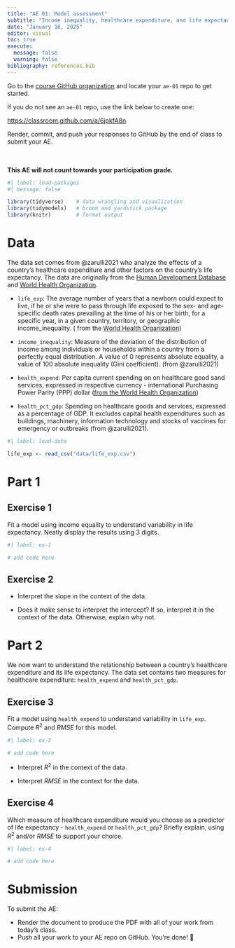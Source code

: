 ```yaml
---
title: "AE 01: Model assessment"
subtitle: "Income inequality, healthcare expenditure, and life expectancy"
date: "January 16, 2025"
editor: visual
toc: true
execute: 
  message: false
  warning: false
bibliography: references.bib
---
```


::: callout-important
Go to the [course GitHub organization](https://github.com/sta221-fa24) and locate your `ae-01` repo to get started.

If you do not see an `ae-01` repo, use the link below to create one:

<https://classroom.github.com/a/6jpkfA8n>

Render, commit, and push your responses to GitHub by the end of class to submit your AE.

\
\
**This AE will not count towards your participation grade.**
:::

```r
#| label: load-packages
#| message: false

library(tidyverse)    # data wrangling and visualization
library(tidymodels)   # broom and yardstick package
library(knitr)        # format output
```

# Data

The data set comes from @zarulli2021 who analyze the effects of a country's healthcare expenditure and other factors on the country's life expectancy. The data are originally from the [Human Development Database](http://hdr.undp.org/en/data) and [World Health Organization](https://apps.who.int/nha/database/).

-   `life_exp`: The average number of years that a newborn could expect to live, if he or she were to pass through life exposed to the sex- and age-specific death rates prevailing at the time of his or her birth, for a specific year, in a given country, territory, or geographic income_inequality. ( from the [World Health Organization](https://www.who.int/data/gho/indicator-metadata-registry/imr-details/65#:~:text=Definition%3A,%2C%20territory%2C%20or%20geographic%20area.))

-   `income_inequality`: Measure of the deviation of the distribution of income among individuals or households within a country from a perfectly equal distribution. A value of 0 represents absolute equality, a value of 100 absolute inequality (Gini coefficient). (from @zarulli2021)

-   `health_expend`: Per capita current spending on on healthcare good sand services, expressed in respective currency - international Purchasing Power Parity (PPP) dollar ([from the World Health Organization](https://www.who.int/data/gho/indicator-metadata-registry/imr-details/4952))

-   `health_pct_gdp`: Spending on healthcare goods and services, expressed as a percentage of GDP. It excludes capital health expenditures such as buildings, machinery, information technology and stocks of vaccines for emergency or outbreaks (from @zarulli2021).

```r
#| label: load-data

life_exp <- read_csv("data/life_exp.csv")

```

# Part 1

## Exercise 1

Fit a model using income equality to understand variability in life expectancy. Neatly display the results using 3 digits.

```r
#| label: ex-1

# add code here

```

## Exercise 2

-   Interpret the slope in the context of the data.

-   Does it make sense to interpret the intercept? If so, interpret it in the context of the data. Otherwise, explain why not.

# Part 2

We now want to understand the relationship between a country's healthcare expenditure and its life expectancy. The data set contains two measures for healthcare expenditure: `health_expend` and `health_pct_gdp`.

## Exercise 3

Fit a model using `health_expend` to understand variability in `life_exp`. Compute $R^2$ and $RMSE$ for this model.

```r
#| label: ex-3

# add code here

```

-   Interpret $R^2$ in the context of the data.

-   Interpret $RMSE$ in the context for the data.

## Exercise 4

Which measure of healthcare expenditure would you choose as a predictor of life expectancy - `health_expend` or `health_pct_gdp`? Briefly explain, using $R^2$ and/or $RMSE$ to support your choice.

```r
#| label: ex-4

# add code here

```

# Submission

::: callout-important
To submit the AE:

-   Render the document to produce the PDF with all of your work from today's class.
-   Push all your work to your AE repo on GitHub. You're done! 🎉
:::
